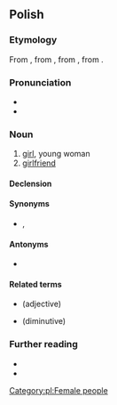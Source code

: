 ==Polish==

===Etymology===
From {{inh|pl|zlw-opl|dziewka}}, from {{m|zlw-opl|dziewa}}, from {{inh|pl|sla-pro|*děva}}, from {{inh|pl|ine-pro|*dʰeh₁(y)-}}.

===Pronunciation===
* {{pl-IPA}}
* {{audio|pl|pl-dziewczyna.ogg|audio}}

===Noun===
{{pl-noun|f|dim=dziewczynka}}

# [[girl]], young woman
# [[girlfriend]]

====Declension====
{{pl-decl-noun-f}}

====Synonyms====
* {{l|pl|dziewczę}}, {{l|pl|dziewka}}

====Antonyms====
* {{l|pl|chłopak}}

====Related terms====
* {{l|pl|dziewczęcy}} (adjective)
* {{l|pl|dziewczynka}} (diminutive)

===Further reading===
* {{R:pl:WSJP}}
* {{R:PWN}}

[[Category:pl:Female people]]